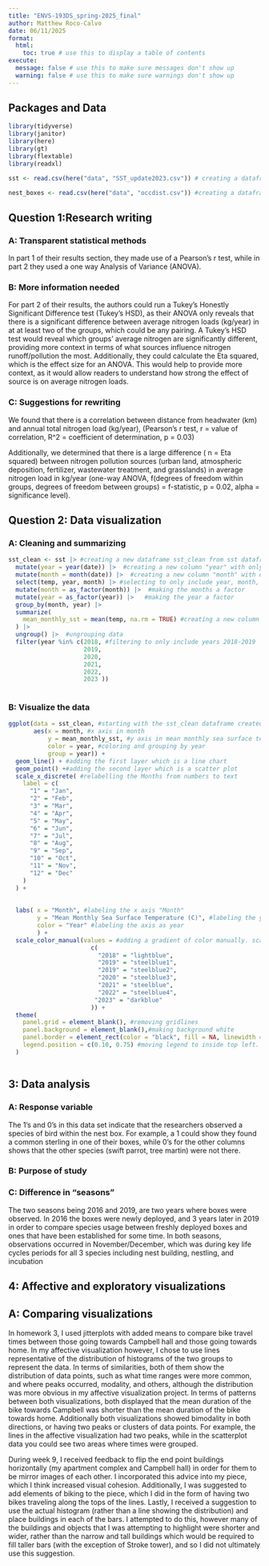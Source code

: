 ```yaml
---
title: "ENVS-193DS_spring-2025_final"
author: Matthew Roco-Calvo
date: 06/11/2025
format:
  html:
    toc: true # use this to display a table of contents
execute:
  message: false # use this to make sure messages don't show up
  warning: false # use this to make sure warnings don't show up
---
```


## Packages and Data

```r

library(tidyverse) 
library(janitor)
library(here)
library(gt)
library(flextable)
library(readxl)

sst <- read.csv(here("data", "SST_update2023.csv")) # creating a dataframe "sst" for question 2 using SBC LTER dataset on sea surface temperatures.

nest_boxes <- read.csv(here("data", "occdist.csv")) #creating a dataframe "nest_boxes" for question 3 using the data provided from the study

```


## Question 1:Research writing

### A: Transparent statistical methods

In part 1 of their results section, they made use of a Pearson’s r test, while in part 2 they used a one way Analysis of Variance (ANOVA).

### B: More information needed

For part 2 of their results, the authors could run a Tukey’s Honestly Significant Difference test (Tukey’s HSD), as their ANOVA only reveals that there is a significant difference between average nitrogen loads (kg/year) in at at least two of the groups, which could be any pairing. A Tukey’s HSD test would reveal which groups’ average nitrogen are significantly different, providing more context in terms of what sources influence nitrogen runoff/pollution the most. Additionally, they could calculate the Eta squared, which is the effect size for an ANOVA. This would help to provide more context, as it would allow readers to understand how strong the effect of source is on average nitrogen loads.

### C: Suggestions for rewriting

We found that there is a correlation between distance from headwater (km) and annual total nitrogen load (kg/year), (Pearson’s r test, r = value of correlation, R^2 = coefficient of determination, p = 0.03)

Additionally, we determined that there is a large difference ( n = Eta squared) between nitrogen pollution sources (urban land, atmospheric deposition, fertilizer, wastewater treatment, and grasslands) in average nitrogen load in kg/year (one-way ANOVA, f(degrees of freedom within groups, degrees of freedom between groups) = f-statistic,  p = 0.02, alpha = significance level).

## Question 2: Data visualization

### A: Cleaning and summarizing

```r

sst_clean <- sst |> #creating a new dataframe sst_clean from sst dataframe read above.
  mutate(year = year(date)) |>  #creating a new column "year" with only the year from the existing date column
  mutate(month = month(date)) |>  #creating a new column "month" with only the year from the existing date column
  select(temp, year, month) |> #selecting to only include year, month, and temperature column
  mutate(month = as_factor(month)) |>  #making the months a factor
  mutate(year = as_factor(year)) |>   #making the year a factor 
  group_by(month, year) |> 
  summarize(
    mean_monthly_sst = mean(temp, na.rm = TRUE) #creating a new column to summarize the mean monthly SST
  ) |> 
  ungroup() |>  #ungrouping data
  filter(year %in% c(2018, #filtering to only include years 2018-2019
                     2019,
                     2020,
                     2021,
                     2022,
                     2023 ))
    
```

### B: Visualize the data

```r

ggplot(data = sst_clean, #starting with the sst_clean dataframe created in problem 2a
       aes(x = month, #x axis in month
           y = mean_monthly_sst, #y axis in mean monthly sea surface temperature
           color = year, #coloring and grouping by year
           group = year)) +
  geom_line() + #adding the first layer which is a line chart
  geom_point() +#adding the second layer which is a scatter plot
  scale_x_discrete( #relabelling the Months from numbers to text
    label = c( 
      "1" = "Jan",
      "2" = "Feb",
      "3" = "Mar",
      "4" = "Apr",
      "5" = "May",
      "6" = "Jun",
      "7" = "Jul",
      "8" = "Aug",
      "9" = "Sep",
      "10" = "Oct",
      "11" = "Nov",
      "12" = "Dec"
    )
  ) +
  
  
  labs( x = "Month", #labeling the x axis "Month"
        y = "Mean Monthly Sea Surface Temperature (C)", #labeling the y axis as mean monthly sea surface temp
        color = "Year" #labeling the axis as year
        ) +
  scale_color_manual(values = #adding a gradient of color manually. scale_color_gradient did not work with discrete data
                       c(
                         "2018" = "lightblue",
                         "2019" = "steelblue1",
                         "2019" = "steelblue2",
                         "2020" = "steelblue3",
                         "2021" = "steelblue",
                         "2022" = "steelblue4",
                        "2023" = "darkblue"
                       )) +
  theme(
    panel.grid = element_blank(), #removing gridlines 
    panel.background = element_blank(),#making background white
    panel.border = element_rect(color = "black", fill = NA, linewidth = 1), #adding a pannel border
    legend.position = c(0.10, 0.75) #moving legend to inside top left.
  )



```

## 3: Data analysis

### A: Response variable

The 1’s and 0’s in this data set indicate that the researchers observed a species of bird within the nest box. For example, a 1 could show they found a common sterling in one of their boxes, while 0’s for the other columns shows that the other species (swift parrot, tree martin) were not there.

### B: Purpose of study



### C: Difference in “seasons"

The two seasons being 2016 and 2019, are two years where boxes were observed. In 2016 the boxes were newly deployed, and 3 years later in 2019 in order to compare species usage between freshly deployed boxes and ones that have been established for some time. In both seasons, observations occurred in November/December, which was during key life cycles periods for all 3 species including nest building, nestling, and incubation



## 4: Affective and exploratory visualizations

## A: Comparing visualizations

In homework 3, I used jitterplots with added means to compare bike travel times between those going towards Campbell hall and those going towards home. In my affective visualization however, I chose to use lines representative of the distribution of histograms of the two groups to represent the data. In terms of similarities, both of them show the distribution of data points, such as what time ranges were more common, and where peaks occurred, modality, and others, although the distribution was more obvious in my affective visualization project. In terms of patterns between both visualizations, both displayed that the mean duration of the bike towards Campbell was shorter than the mean duration of the bike towards home. Additionally both visualizations showed bimodality in both directions, or having two peaks or clusters of data points. For example, the lines in the affective visualization had two peaks, while in the scatterplot data you could see two areas where times were grouped.

During week 9, I received feedback to flip the end point buildings horizontally (my apartment complex and Campbell hall) in order for them to be mirror images of each other. I incorporated this advice into my piece, which I think increased visual cohesion. Additionally, I was suggested to add elements of biking to the piece, which I did in the form of having two bikes traveling along the tops of the lines. Lastly, I received a suggestion to use the actual histogram (rather than a line showing the distribution) and place buildings in each of the bars. I attempted to do this, however many of the buildings and objects that I was attempting to highlight were shorter and wider, rather than the narrow and tall buildings which would be required to fill taller bars (with the exception of Stroke tower), and so I did not ultimately use this suggestion.
